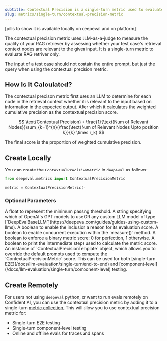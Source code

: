 ```yaml
---
subtitle: Contextual Precision is a single-turn metric used to evaluate a RAG retriever
slug: metrics/single-turn/contextual-precision-metric
---
```


[pills to show it is available locally on deepeval and on platform]

The contextual precision metric uses LLM-as-a-judge to measure the quality of your RAG retriever by assessing whether your test case's retrieval context nodes are relevant to the given input. It is a single-turn metric to evaluate RAG retriver only.

<Warning>

The input of a test case should not contain the entire prompt, but just the query when using the contextual precision metric.

</Warning>

## How Is It Calculated?

The contextual precison metric first uses an LLM to determine for each node in the retrieval context whether it is relevant to the input based on information in the expected output. After which it calculates the weighted cumulative precision as the contextual precision score.

$$
\text{Contextual Precision} = \frac{1}{\text{Num of Relevant Nodes}}\sum_{k=1}^{n}(\frac{\text{Num of Relevant Nodes Upto position k}}{k} \times r_k)
$$

The final score is the proportion of weighted cumulative precision.

## Create Locally

You can create the `ContextualPrecisionMetric` in `deepeval` as follows:

```python
from deepeval.metrics import ContextualPrecisionMetric

metric = ContextualPrecisionMetric()
```

### Optional Parameters

<ParamField path="threshold" type="number" default={0.5}>
    A float to represent the minimum passing threshold.
</ParamField>
<ParamField path="model" type="string | Object" default="gpt-4.1">
    A string specifying which of OpenAI's GPT models to use OR any custom LLM model of type [`DeepEvalBaseLLM`](https://deepeval.com/guides/guides-using-custom-llms). 
</ParamField>
<ParamField path="include_reason" type="boolean" default={"true"}>
    A boolean to enable the inclusion a reason for its evaluation score.
</ParamField>
<ParamField path="async_mode" type="boolean" default={"true"}>
    A boolean to enable concurrent execution within the `measure()` method.
</ParamField>
<ParamField path="strict_mode" type="boolean" default={"false"}>
    A boolean to enforce a binary metric score: 0 for perfection, 1 otherwise.
</ParamField>
<ParamField path="verbose_mode" type="boolean" default={"false"}>
    A boolean to print the intermediate steps used to calculate the metric score.
</ParamField>
<ParamField path="evaluation_template" type="ContextualPrecisionTemplate" default={"deepeval's template"}>
    An instance of `ContextualPrecisionTemplate` object, which allows you to override the default prompts used to compute the `ContextualPrecisionMetric` score.
</ParamField>

<Success>
  This can be used for both [single-turn
  E2E](/docs/llm-evaluation/single-turn/end-to-end) and
  [component-level](/docs/llm-evaluation/single-turn/component-level) testing.
</Success>

## Create Remotely

For users not using `deepeval` python, or want to run evals remotely on Confident AI, you can use the contextual precision metric by adding it to a single-turn [metric collection.](/metrics/metric-collections) This will allow you to use contextual precision metric for:

- Single-turn E2E testing
- Single-turn component-level testing
- Online and offline evals for traces and spans